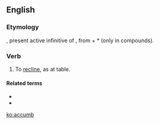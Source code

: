 ==English==

===Etymology===
{{etyl|la|en}} {{m|la|accumbere}}, present active infinitive of {{m|la|accumbō||recline (at a table)}}, from {{m|la|ad}} + *{{m|la||cumbō|lie down}} (only in compounds).

===Verb===
{{en-verb}}

# {{label|en|obsolete}} To [[recline]], as at table.

====Related terms====
* {{l|en|accubation}}
* {{l|en|accumbent}}

[[ko:accumb]]